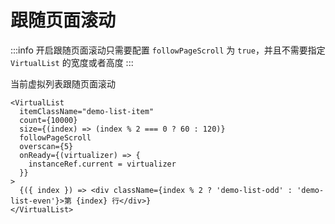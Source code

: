 # 跟随页面滚动

:::info
开启跟随页面滚动只需要配置 `followPageScroll` 为 `true`，并且不需要指定 `VirtualList` 的宽度或者高度
:::

当前虚拟列表跟随页面滚动

```tsx pure
<VirtualList
  itemClassName="demo-list-item"
  count={10000}
  size={(index) => (index % 2 === 0 ? 60 : 120)}
  followPageScroll
  overscan={5}
  onReady={(virtualizer) => {
    instanceRef.current = virtualizer
  }}
>
  {({ index }) => <div className={index % 2 ? 'demo-list-odd' : 'demo-list-even'}>第 {index} 行</div>}
</VirtualList>
```

<code src="@/components/page/index.tsx" />
